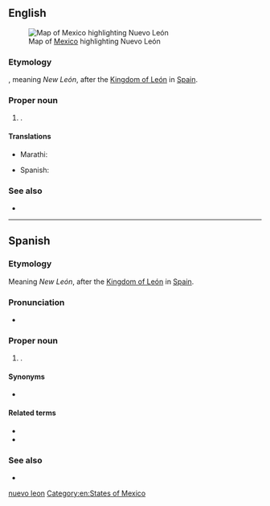 ==English==
[[File:Mexico map, MX-NLE.svg|thumb|Map of [[Mexico]] highlighting Nuevo León]]

===Etymology===
{{etyl|es|en}}, meaning ''New León'', after the [[w:Kingdom of León|Kingdom of León]] in [[Spain]].

===Proper noun===
{{en-proper noun|head=Nuevo León}}

# {{place|en|state|c/Mexico}}.

====Translations====
{{trans-top|state of Mexico}}
* Marathi: {{t|mr|नुएवा लेओन|n|tr=nuevā leona|sc=Deva}}
{{trans-mid}}
* Spanish: {{t+|es|Nuevo León|m}}
{{trans-bottom}}

===See also===
* {{pedialite}}

[[Category:English terms spelled with Ó|nuevo leon]]
[[Category:en:States of Mexico]]

----

==Spanish==

===Etymology===
Meaning ''New León'', after the [[w:Kingdom of León|Kingdom of León]] in [[Spain]].

===Pronunciation===
* {{es-IPA|nuévo león}}

===Proper noun===
{{es-proper noun|m|head=[[nuevo|Nuevo]] [[León]]}}

# {{place|es|state|c/Mexico}}.

====Synonyms====
* {{l|es|NL}} {{qualifier|abbreviation}}

====Related terms====
* {{l|es|neoleonés}}
* {{l|es|nuevoleonés}}

===See also===
* {{pedialite|lang=es}}